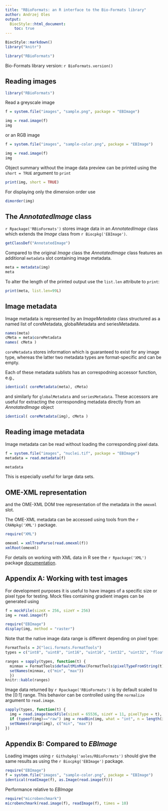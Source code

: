 ```yaml
---
title: "RBioFormats: an R interface to the Bio-Formats library"
author: Andrzej Oles
output:
  BiocStyle::html_document:
    toc: true
---
```

<!--
%\VignetteIndexEntry{RBioFormats: an R interface to the Bio-Formats library}
%\VignettePackage{RBioFormats}
%\VignetteEngine{knitr::rmarkdown}
-->

```r
BiocStyle::markdown()
library("knitr")
```

```r
library("RBioFormats")
```

Bio-Formats library version: `r BioFormats.version()`


## Reading images

```r
library("RBioFormats")
```

Read a greyscale image

```r
f = system.file("images", "sample.png", package = "EBImage")

img = read.image(f)
img
```

or an RGB image

```r
f = system.file("images", "sample-color.png", package = "EBImage")

img = read.image(f)
img
```

Object summary without the image data preview can be printed using the `short = TRUE` argument to `print`

```r
print(img, short = TRUE)
```

For displaying only the dimension order use
```r
dimorder(img)
```


## The *AnnotatedImage* class

`r Rpackage('RBioFormats')` stores image data in an *AnnotatedImage* class which extends the *Image* class from `r Biocpkg('EBImage')`.

```r
getClassDef("AnnotatedImage")
```

Compared to the original *Image* class the *AnnotatedImage* class features an additional `metadata` slot containing image metadata.

```r
meta = metadata(img)
meta
```

To alter the length of the printed output use the `list.len` attribute to `print`:

```r
print(meta, list.len=99L)
```


## Image metadata

Image metadata is represented by an *ImageMetadata* class structured as a named list of coreMetadata, globalMetadata and seriesMetadata.

```r
names(meta)
cMeta = meta$coreMetadata
names( cMeta )
```

`coreMetadata` stores information which is guaranteed to exist for any image type, whereas the latter two metadata types are format-specific and can be empty. 

Each of these metadata sublists has an correspodning accessor function, e.g.,

```r
identical( coreMetadata(meta), cMeta)
```

and similarly for `globalMetadata` and `seriesMetadata`. These accessors are useful for extracting the corresponding metadata directly from an *AnnotatedImage* object

```r
identical( coreMetadata(img), cMeta )
```


## Reading image metadata

Image metadata can be read without loading the corresponding pixel data.

```r
f = system.file("images", "nuclei.tif", package = "EBImage")
metadata = read.metadata(f)

metadata
```

This is especially useful for large data sets.


## OME-XML representation

and the OME-XML DOM tree representation of the metadata in the `omexml` slot.

The OME-XML metadata can be accessed using tools from the `r CRANpkg('XML')` package.

```r
require("XML")

omexml = xmlTreeParse(read.omexml(f))
xmlRoot(omexml)
```

For details on working with XML data in R see the `r Rpackage('XML')` package [documentation](http://www.omegahat.org/RSXML/ "XML package documentation").


## Appendix A: Working with test images

For development purposes it is useful to have images of a specific size or pixel type for testing. Mock files containing gradient images can be generated using

```r
f = mockFile(sizeX = 256, sizeY = 256)
img = read.image(f)

require("EBImage")
display(img, method = "raster")
```

Note that the native image data range is different depending on pixel type:

```r
FormatTools = J("loci.formats.FormatTools")
types = c("int8", "uint8", "int16", "uint16", "int32", "uint32", "float", "double")

ranges = sapply(types, function(t) {
  minmax = FormatTools$defaultMinMax(FormatTools$pixelTypeFromString(t))
  setNames(minmax, c("min", "max"))
  })
knitr::kable(ranges)
```

Image data returned by `r Rpackage('RBioFormats')` is by default scaled to the [0:1] range. This behavior can be controlled using the `normalize` argument to `read.image`.

```r
sapply(types, function(t) {
  img = read.image(mockFile(sizeX = 65536, sizeY = 11, pixelType = t), normalize = FALSE)
  if (typeof(img)=="raw") img = readBin(img, what = "int", n = length(img), size = 1L)
  setNames(range(img), c("min", "max"))  
})
```

## Appendix B: Compared to *EBImage*

Loading images using `r Githubpkg('aoles/RBioFormats')` should give the same results as using the `r Biocpkg('EBImage')` package.

```r
require("EBImage")
f = system.file("images", "sample-color.png", package = "EBImage")
identical(readImage(f), as.Image(read.image(f)))
```

Performance relative to *EBImage*

```r
require("microbenchmark")
microbenchmark(read.image(f), readImage(f), times = 10)
```
